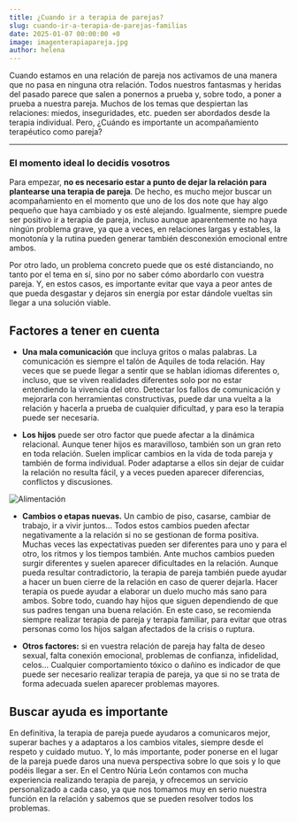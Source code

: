 ```yaml
---
title: ¿Cuando ir a terapia de parejas?
slug: cuando-ir-a-terapia-de-parejas-familias
date: 2025-01-07 00:00:00 +0
image: imagenterapiapareja.jpg
author: helena
---
```


Cuando estamos en una relación de pareja nos activamos de una manera que no pasa en ninguna otra relación. Todos nuestros fantasmas y heridas del pasado parece que salen a ponernos a prueba y, sobre todo, a poner a prueba a nuestra pareja. Muchos de los temas que despiertan las relaciones: miedos, inseguridades, etc. pueden ser abordados desde la terapia individual. Pero, ¿Cuándo es importante un acompañamiento terapéutico como pareja?

---

### El momento ideal lo decidís vosotros

Para empezar, **no es necesario estar a punto de dejar la relación para plantearse una terapia de pareja**. De hecho, es mucho mejor buscar un acompañamiento en el momento que uno de los dos note que hay algo pequeño que haya cambiado y os esté alejando. Igualmente, siempre puede ser positivo ir a terapia de pareja, incluso aunque aparentemente no haya ningún problema grave, ya que a veces, en relaciones largas y estables, la monotonía y la rutina pueden generar también desconexión emocional entre ambos.

Por otro lado, un problema concreto puede que os esté distanciando, no tanto por el tema en sí, sino por no saber cómo abordarlo con vuestra pareja. Y, en estos casos, es importante evitar que vaya a peor antes de que pueda desgastar y dejaros sin energía por estar dándole vueltas sin llegar a una solución viable.

## Factores a tener en cuenta

- **Una mala comunicación** que incluya gritos o malas palabras. La comunicación es siempre el talón de Aquiles de toda relación. Hay veces que se puede llegar a sentir que se hablan idiomas diferentes o, incluso, que se viven realidades diferentes solo por no estar entendiendo la vivencia del otro. Detectar los fallos de comunicación y mejorarla con herramientas constructivas, puede dar una vuelta a la relación y hacerla a prueba de cualquier dificultad, y para eso la terapia puede ser necesaria.

- **Los hijos** puede ser otro factor que puede afectar a la dinámica relacional. Aunque tener hijos es maravilloso, también son un gran reto en toda relación. Suelen implicar cambios en la vida de toda pareja y también de forma individual. Poder adaptarse a ellos sin dejar de cuidar la relación no resulta fácil, y a veces pueden aparecer diferencias, conflictos y discusiones.

![Alimentación](terapiapareja.jpg)

- **Cambios o etapas nuevas.** Un cambio de piso, casarse, cambiar de trabajo, ir a vivir juntos… Todos estos cambios pueden afectar negativamente a la relación si no se gestionan de forma positiva. Muchas veces las expectativas pueden ser diferentes para uno y para el otro, los ritmos y los tiempos también. Ante muchos cambios pueden surgir diferentes y suelen aparecer dificultades en la relación.
  Aunque pueda resultar contradictorio, la terapia de pareja también puede ayudar a hacer un buen cierre de la relación en caso de querer dejarla. Hacer terapia os puede ayudar a elaborar un duelo mucho más sano para ambos. Sobre todo, cuando hay hijos que siguen dependiendo de que sus padres tengan una buena relación. En este caso, se recomienda siempre realizar terapia de pareja y terapia familiar, para evitar que otras personas como los hijos salgan afectados de la crisis o ruptura.

- **Otros factores:** si en vuestra relación de pareja hay falta de deseo sexual, falta conexión emocional, problemas de confianza, infidelidad, celos... Cualquier comportamiento tóxico o dañino es indicador de que puede ser necesario realizar terapia de pareja, ya que si no se trata de forma adecuada suelen aparecer problemas mayores.

## Buscar ayuda es importante

En definitiva, la terapia de pareja puede ayudaros a comunicaros mejor, superar baches y a adaptaros a los cambios vitales, siempre desde el respeto y cuidado mutuo. Y, lo más importante, poder ponerse en el lugar de la pareja puede daros una nueva perspectiva sobre lo que sois y lo que podéis llegar a ser. En el Centro Núria León contamos con mucha experiencia realizando terapia de pareja, y ofrecemos un servicio personalizado a cada caso, ya que nos tomamos muy en serio nuestra función en la relación y sabemos que se pueden resolver todos los problemas.
